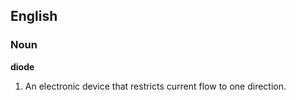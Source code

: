 ==English==

===Noun===

'''diode'''

#An electronic device that restricts current flow to one direction.